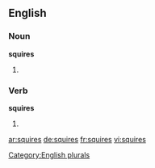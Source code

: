 
==English==

===Noun===
'''squires'''

# {{plural of |[[squire]]}}

===Verb===
'''squires'''

# {{third-person singular of|squire}}

[[Category:English plurals]]

[[ar:squires]]
[[de:squires]]
[[fr:squires]]
[[vi:squires]]
